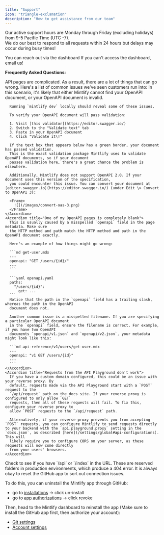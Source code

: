 ```yaml
---
title: "Support"
icon: "triangle-exclamation"
description: "How to get assistance from our team"
---
```


<Info> Our active support hours are Monday through Friday (excluding holidays) from 9-5 Pacific Time (UTC -7). <br/>
We do our best to respond to all requests within 24 hours but delays may occur during busy times!</Info>

<CardGroup cols="2">
  <Card title="Dashboard widget" icon="message" iconType="regular" href="https://dashboard.mintlify.com/">
    You can reach out via the dashboard
  </Card>
  <Card title="Email support@mintlify.com" icon="mailbox-flag-up" iconType="regular" href="mailto:support@mintlify.com">
    If you can't access the dashboard, email us!
  </Card>
</CardGroup>

**Frequently Asked Questions:**

<Accordion title="API Page Issues" icon="code-simple">
  API pages are complicated. As a result, there are a lot of things that can go wrong. Here's a list of common issues we've seen customers run into:

  <AccordionGroup>
    <Accordion title="All of my OpenAPI pages are completely blank">
      In this scenario, it's likely that either Mintlify cannot find your OpenAPI document,
      or your OpenAPI document is invalid.

      Running `mintlify dev` locally should reveal some of these issues.

      To verify your OpenAPI document will pass validation:

      1. Visit [this validator](https://editor.swagger.io/)
      2. Switch to the "Validate text" tab
      3. Paste in your OpenAPI document
      4. Click "Validate it\!"

      If the text box that appears below has a green border, your document has passed validation.
      This is the exact validation package Mintlify uses to validate OpenAPI documents, so if your document
      passes validation here, there's a great chance the problem is elsewhere.

      Additionally, Mintlify does not support OpenAPI 2.0. If your document uses this version of the specification,
      you could encounter this issue. You can convert your document at [editor.swagger.io](https://editor.swagger.io/) (under Edit \> Convert to OpenAPI 3):

      <Frame>
        ![](/images/convert-oas-3.png)
      </Frame>
    </Accordion>
    <Accordion title="One of my OpenAPI pages is completely blank">
      This is usually caused by a misspelled `openapi` field in the page metadata. Make sure
      the HTTP method and path match the HTTP method and path in the OpenAPI document exactly.

      Here's an example of how things might go wrong:

      ```md get-user.mdx
      ---
      openapi: "GET /users/{id}/"
      ---
      ```

      ```yaml openapi.yaml
      paths:
        "/users/{id}":
          get: ...
      ```
      Notice that the path in the `openapi` field has a trailing slash, whereas the path in the OpenAPI
      document does not.

      Another common issue is a misspelled filename. If you are specifying a particular OpenAPI document
      in the `openapi` field, ensure the filename is correct. For example, if you have two OpenAPI
      documents `openapi/v1.json` and `openapi/v2.json`, your metadata might look like this:

      ```md api-reference/v1/users/get-user.mdx
      ---
      openapi: "v1 GET /users/{id}"
      ---
      ```
    </Accordion>
    <Accordion title="Requests from the API Playground don't work">
      If you have a custom domain configured, this could be an issue with your reverse proxy. By
      default, requests made via the API Playground start with a `POST` request to the
      `/api/request` path on the docs site. If your reverse proxy is configured to only allow `GET`
      requests, then all of these requests will fail. To fix this, configure your reverse proxy to
      allow `POST` requests to the `/api/request` path.

      Alternatively, if your reverse proxy prevents you from accepting `POST` requests, you can configure Mintlify to send requests directly to your backend with the `api.playground.proxy` setting in the `docs.json`, as described [here](/settings/global#api-configurations). This will
      likely require you to configure CORS on your server, as these requests will now come directly
      from your users' browsers.
    </Accordion>
  </AccordionGroup>
</Accordion>

<Accordion title="Docs page won't load (error 404)" icon="face-tissue" iconType="regular">
  Check to see if you have `/api` or `/index` in the URL. These are reserved folders in production environments, which produce a 404 error.
</Accordion>

<Accordion title="GitHub app issues" icon="code-merge">
  It is always okay to reset the GitHub app to sort out connection issues.

  To do this, you can uninstall the Mintlify app through GitHub:

  - go to [installations](https://github.com/settings/installations) -\> click un-install
  - go to [app authorizations](https://github.com/settings/apps/authorizations) -\> click revoke

  Then, head to the Mintlify dashboard to reinstall the app (Make sure to install the GitHub app first, then authorize your account):

  - [Git settings](https://dashboard.mintlify.com/settings/deployment/git-settings)
  - [Account settings](https://dashboard.mintlify.com/settings/account)
</Accordion>